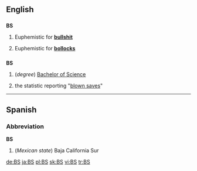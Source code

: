 {{see|bs}}

==English==

==={{abbreviation}}===
'''BS'''

# {{slang}} Euphemistic for '''[[bullshit]]'''
# {{slang}} Euphemistic for '''[[bollocks]]'''

==={{initialism}}===
'''BS'''

# (''degree'') [[Bachelor of Science]] 
# {{baseball}} the statistic reporting "[[blown save]]s"

----

==Spanish==

===Abbreviation===
'''BS'''

# (''Mexican state'') Baja California Sur

[[de:BS]]
[[ja:BS]]
[[pl:BS]]
[[sk:BS]]
[[vi:BS]]
[[tr:BS]]